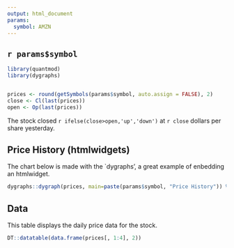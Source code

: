 ```yaml
---
output: html_document
params:
  symbol: AMZN
---
```

  
## `r params$symbol`
  
```r

library(quantmod)
library(dygraphs)


prices <- round(getSymbols(params$symbol, auto.assign = FALSE), 2)
close <- Cl(last(prices))
open <- Op(last(prices))
```

The stock closed `r ifelse(close>open,'up','down')` at `r close` dollars per share yesterday.

## Price History (htmlwidgets)

The chart below is made with the `dygraphs', a great example of enbedding an htmlwidget.
  
```r
dygraphs::dygraph(prices, main=paste(params$symbol, "Price History")) %>% dygraphs::dyRangeSelector()
```

## Data

This table displays the daily price data for the stock. 

```r
DT::datatable(data.frame(prices[, 1:4], 2))
```


